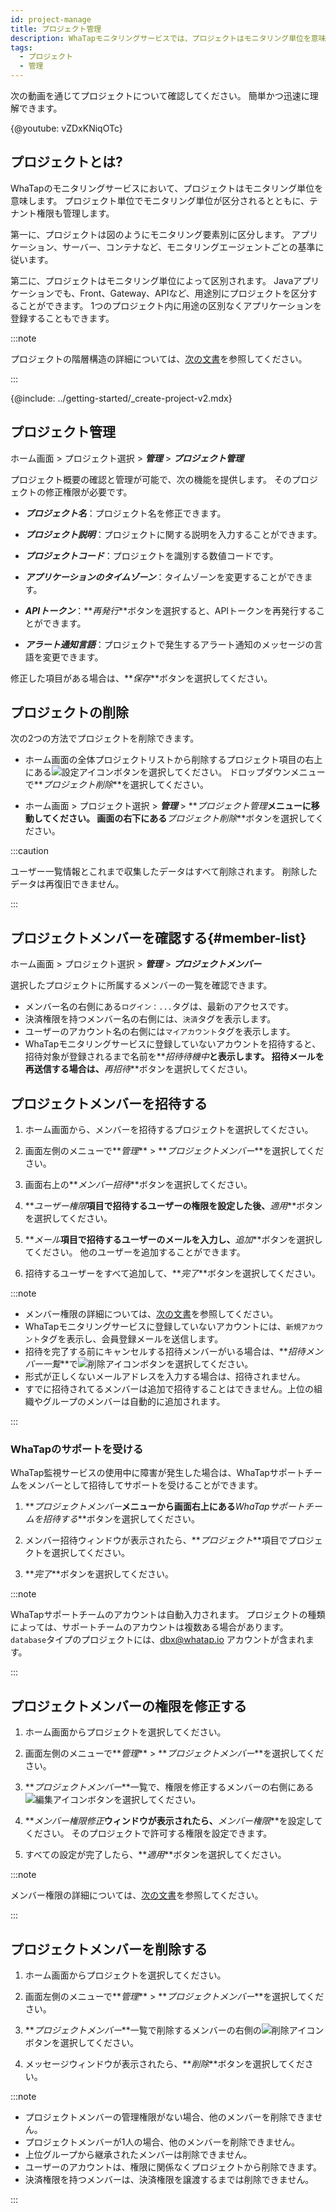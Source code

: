 ```yaml
---
id: project-manage
title: プロジェクト管理
description: WhaTapモニタリングサービスでは、プロジェクトはモニタリング単位を意味します。 プロジェクトについて説明します。
tags:
  - プロジェクト
  - 管理
---
```



次の動画を通じてプロジェクトについて確認してください。 簡単かつ迅速に理解できます。

{@youtube: vZDxKNiqOTc}

## プロジェクトとは?

WhaTapのモニタリングサービスにおいて、プロジェクトはモニタリング単位を意味します。 プロジェクト単位でモニタリング単位が区分されるとともに、テナント権限も管理します。

第一に、プロジェクトは図のようにモニタリング要素別に区分します。 アプリケーション、サーバー、コンテナなど、モニタリングエージェントごとの基準に従います。

<ImgLang img='project-01.png' desc='プロジェクトの作成'/>

第二に、プロジェクトはモニタリング単位によって区別されます。 Javaアプリケーションでも、Front、Gateway、APIなど、用途別にプロジェクトを区分することができます。 1つのプロジェクト内に用途の区別なくアプリケーションを登録することもできます。

<ImgLang img='demo-project.png' desc='Demo project'/>

:::note

プロジェクトの階層構造の詳細については、[次の文書](../project/project-structure)を参照してください。

:::

{@include: ../getting-started/_create-project-v2.mdx} 

## プロジェクト管理

ホーム画面 > プロジェクト選択 > **_管理_** > **_プロジェクト管理_**

プロジェクト概要の確認と管理が可能で、次の機能を提供します。 そのプロジェクトの修正権限が必要です。

<ImgLang img='project-manage.png' desc='Project management'/>

-   **_プロジェクト名_**：プロジェクト名を修正できます。

-   **_プロジェクト説明_**：プロジェクトに関する説明を入力することができます。

-   **_プロジェクトコード_**：プロジェクトを識別する数値コードです。

-   **_アプリケーションのタイムゾーン_**：タイムゾーンを変更することができます。

-   **_APIトークン_**：**_再発行_**ボタンを選択すると、APIトークンを再発行することができます。

-   **_アラート通知言語_**：プロジェクトで発生するアラート通知のメッセージの言語を変更できます。

修正した項目がある場合は、**_保存_**ボタンを選択してください。

## プロジェクトの削除

次の2つの方法でプロジェクトを削除できます。

-   ホーム画面の全体プロジェクトリストから削除するプロジェクト項目の右上にある![設定アイコン](/img/ico-setting.svg)ボタンを選択してください。 ドロップダウンメニューで**_プロジェクト削除_**を選択してください。

-   ホーム画面 > プロジェクト選択 > **_管理_** > **_プロジェクト管理_**メニューに移動してください。 画面の右下にある**_プロジェクト削除_**ボタンを選択してください。

:::caution

ユーザー一覧情報とこれまで収集したデータはすべて削除されます。 削除したデータは再復旧できません。

:::

## プロジェクトメンバーを確認する{#member-list}

ホーム画面 > プロジェクト選択 > **_管理_** > **_プロジェクトメンバー_**

選択したプロジェクトに所属するメンバーの一覧を確認できます。

<ImgLang img='project-member-list.png' desc='プロジェクトメンバー一覧' />

-   メンバー名の右側にある<code class='history'>ログイン：...</code>タグは、最新のアクセスです。
-   決済権限を持つメンバー名の右側には、<code class='pay'>決済</code>タグを表示します。
-   ユーザーのアカウント名の右側には<code class='my'>マイアカウント</code>タグを表示します。
-   WhaTapモニタリングサービスに登録していないアカウントを招待すると、招待対象が登録されるまで名前を**_招待待機中_**と表示します。 招待メールを再送信する場合は、**_再招待_**ボタンを選択してください。

## プロジェクトメンバーを招待する

1.  ホーム画面から、メンバーを招待するプロジェクトを選択してください。

2.  画面左側のメニューで**_管理_** > **_プロジェクトメンバー_**を選択してください。

3.  画面右上の**_メンバー招待_**ボタンを選択してください。

4.  **_ユーザー権限_**項目で招待するユーザーの権限を設定した後、**_適用_**ボタンを選択してください。

5.  **_メール_**項目で招待するユーザーのメールを入力し、**_追加_**ボタンを選択してください。 他のユーザーを追加することができます。

6.  招待するユーザーをすべて追加して、**_完了_**ボタンを選択してください。

:::note

-   メンバー権限の詳細については、[次の文書](../project/project-structure#project-auth)を参照してください。
-   WhaTapモニタリングサービスに登録していないアカウントには、`新規アカウント`タグを表示し、会員登録メールを送信します。
-   招待を完了する前にキャンセルする招待メンバーがいる場合は、**_招待メンバー一覧_**で![削除アイコン](/img/ico-trash-red.svg)ボタンを選択してください。
-   形式が正しくないメールアドレスを入力する場合は、招待されません。
-   すでに招待されてるメンバーは追加で招待することはできません。上位の組織やグループのメンバーは自動的に追加されます。

:::

### WhaTapのサポートを受ける

WhaTap監視サービスの使用中に障害が発生した場合は、WhaTapサポートチームをメンバーとして招待してサポートを受けることができます。 

1.  **_プロジェクトメンバー_**メニューから画面右上にある**_WhaTapサポートチームを招待する_**ボタンを選択してください。

2.  メンバー招待ウィンドウが表示されたら、**_プロジェクト_**項目でプロジェクトを選択してください。

3.  **_完了_**ボタンを選択してください。

:::note

WhaTapサポートチームのアカウントは自動入力されます。 プロジェクトの種類によっては、サポートチームのアカウントは複数ある場合があります。 `database`タイプのプロジェクトには、dbx@whatap.io アカウントが含まれます。

:::

## プロジェクトメンバーの権限を修正する

1.  ホーム画面からプロジェクトを選択してください。

2.  画面左側のメニューで**_管理_** > **_プロジェクトメンバー_**を選択してください。

3.  **_プロジェクトメンバー_**一覧で、権限を修正するメンバーの右側にある![編集アイコン](/img/ico-edit.svg)ボタンを選択してください。 

4.  **_メンバー権限修正_**ウィンドウが表示されたら、**_メンバー権限_**を設定してください。 そのプロジェクトで許可する権限を設定できます。

5.  すべての設定が完了したら、**_適用_**ボタンを選択してください。

:::note

メンバー権限の詳細については、[次の文書](../project/project-structure#project-auth)を参照してください。

:::

## プロジェクトメンバーを削除する

1.  ホーム画面からプロジェクトを選択してください。

2.  画面左側のメニューで**_管理_** > **_プロジェクトメンバー_**を選択してください。

3.  **_プロジェクトメンバー_**一覧で削除するメンバーの右側の![削除アイコン](/img/ico-trash-red.svg)ボタンを選択してください。

4.  メッセージウィンドウが表示されたら、**_削除_**ボタンを選択してください。

:::note

-   プロジェクトメンバーの管理権限がない場合、他のメンバーを削除できません。
-   プロジェクトメンバーが1人の場合、他のメンバーを削除できません。
-   上位グループから継承されたメンバーは削除できません。
-   ユーザーのアカウントは、権限に関係なくプロジェクトから削除できます。
-   決済権限を持つメンバーは、決済権限を譲渡するまでは削除できません。

:::
